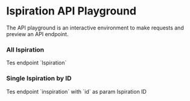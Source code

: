 
# Ispiration API Playground

The API playground is an interactive environment to make requests and preview an API endpoint.

### All Ispiration

<ApiPlayground method="GET" endpoint="inspiration">
	Tes endpoint `Ispiration`
</ApiPlayground>

### Single Ispiration by ID

<ApiPlayground method="GET" endpoint="inspiration" param={true} paramName="id">
	Tes endpoint `inspiration` with `id` as param
	<Param name="id" type="number">
		Ispiration ID
	</Param>
</ApiPlayground>